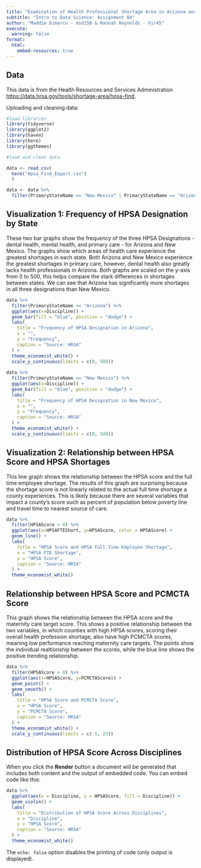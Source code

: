 ```yaml
---
title: "Examination of Health Professional Shortage Area in Arizona and New Mexico"
subtitle: "Intro to Data Science: Assignment 04"
author: "Maddie Dimarco - msd150 & Hannah Reynolds - hjr45"
execute: 
  warning: false
format:
  html:
    embed-resources: true
---
```


## Data

This data is from the Health Resources and Services Administration  <https://data.hrsa.gov/tools/shortage-area/hpsa-find>.

Uploading and cleaning data:
```r
#load libraries
library(tidyverse)
library(ggplot2)
library(haven)
library(here)
library(ggthemes)

#load and clean data

data <- read_csv(
  here("Hpsa_Find_Export.csv")
  ) 

data <- data %>%
  filter(PrimaryStateName == "New Mexico" | PrimaryStateName == "Arizona")
```
## Visualization 1: Frequency of HPSA Designation by State

These two bar graphs show the frequency of the three HPSA Designations - dental health, mental health, and primary care - for Arizona and New Mexico. The graphs show which areas of health care experience the greatest shortages in each state. Both Arizona and New Mexico experience the greatest shortages in primary care, however, dental health also greatly lacks health professionals in Arizona. Both graphs are scaled on the y-axis from 0 to 500, this helps compare the stark differences in shortages between states. We can see that Arizona has significantly more shortages in all three designations than New Mexico.

```r
data %>%
  filter(PrimaryStateName == "Arizona") %>%
  ggplot(aes(x=Discipline)) +
  geom_bar(fill = "blue", position = "dodge") +
  labs(
    title = "Frequency of HPSA Designation in Arizona",
    x = "",
    y = "Frequency",
    caption = "Source: HRSA"
  ) +
  theme_economist_white() +
  scale_y_continuous(limits = c(0, 500))
  
data %>%
  filter(PrimaryStateName == "New Mexico") %>%
  ggplot(aes(x=Discipline)) +
  geom_bar(fill = "blue", position = "dodge") +
  labs(
    title = "Frequency of HPSA Designation in New Mexico",
    x = "",
    y = "Frequency",
    caption = "Source: HRSA"
  ) +
  theme_economist_white() +
  scale_y_continuous(limits = c(0, 500))

```

## Visualization 2: Relationship between HPSA Score and HPSA Shortages

This line graph shows the relationship between the HPSA score and the full time employee shortage. The results of this graph are surprising because the shortage score is not linearly related to the actual full time shortage a county experiences. This is likely because there are several variables that impact a county's score such as percent of population below poverty line and travel time to nearest source of care. 

```r
data %>%
  filter(HPSAScore > 0) %>%
  ggplot(aes(x=HPSAFTEShort, y=HPSAScore, color = HPSAScore) +
  geom_line() +
  labs(
    title = "HPSA Score and HPSA Full Time Employee Shortage",
    x = "HPSA FTE Shortage",
    y = "HPSA Score",
    caption = "Source: HRSA"
  ) +
  theme_economist_white()
```

## Relationship between HPSA Score and PCMCTA Score

This graph shows the relationship between the HPSA score and the maternity care target score. This shows a positive relationship between the two variables, in which counties with high HPSA scores, scoring their overall health profession shortage, also have high PCMCTA scores, meaning low performance reaching maternity care targets. The points show the individual realtionship between the scores, while the blue line shows the positive trending relationship. 

```r
data %>%
  filter(HPSAScore > 0) %>%
  ggplot(aes(x=HPSAScore, y=PCMCTAScore)) +
  geom_point() +
  geom_smooth() +
  labs(
    title = "HPSA Score and PCMCTA Score",
    x = "HPSA Score",
    y = "PCMCTA Score",
    caption = "Source: HRSA"
  ) +
  theme_economist_white() +
  scale_y_continuous(limits = c(-5, 25))
```

## Distribution of HPSA Score Across Disciplines

When you click the **Render** button a document will be generated that includes both content and the output of embedded code. You can embed code like this:

```r
data %>%
  ggplot(aes(x = Discipline, y = HPSAScore, fill = Discipline)) +
  geom_violin() +
  labs(
    title = "Distribution of HPSA Score Across Disciplines",
    x = "Discipline",
    y = "HPSA Score",
    caption = "Source: HRSA"
  ) +
  theme_economist_white()
```

The `echo: false` option disables the printing of code (only output is displayed).
